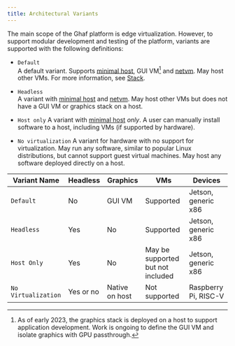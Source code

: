 ```yaml
---
title: Architectural Variants
---
```


The main scope of the Ghaf platform is edge virtualization. However, to support modular development and testing of the platform, variants are supported with the following definitions:

- `Default`  
   A default variant. Supports [minimal host](/ghaf/overview/arch/adr/minimal-host), GUI VM[^note1] and [netvm](/ghaf/overview/arch/adr/netvm). May host other VMs. For more information, see [Stack](/ghaf/overview/arch/stack).

- `Headless`  
   A variant with [minimal host](/ghaf/overview/arch/adr/minimal-host) and [netvm](/ghaf/overview/arch/adr/netvm). May host other VMs but does not have a GUI VM or graphics stack on a host.

- `Host only`
  A variant with [minimal host](/ghaf/overview/arch/adr/minimal-host) _only_. A user can manually install software to a host, including VMs (if supported by hardware).

- `No virtualization`
  A variant for hardware with no support for virtualization. May run any software, similar to popular Linux distributions, but cannot support guest virtual machines. May host any software deployed directly on a host.

| Variant Name        | Headless  | Graphics       | VMs                               | Devices              |
| ------------------- | --------- | -------------- | --------------------------------- | -------------------- |
| `Default`           | No        | GUI VM         | Supported                         | Jetson, generic x86  |
| `Headless`          | Yes       | No             | Supported                         | Jetson, generic x86  |
| `Host Only`         | Yes       | No             | May be supported but not included | Jetson, generic x86  |
| `No Virtualization` | Yes or no | Native on host | Not supported                     | Raspberry Pi, RISC-V |

[^note1]: As of early 2023, the graphics stack is deployed on a host to support application development. Work is ongoing to define the GUI VM and isolate graphics with GPU passthrough.
